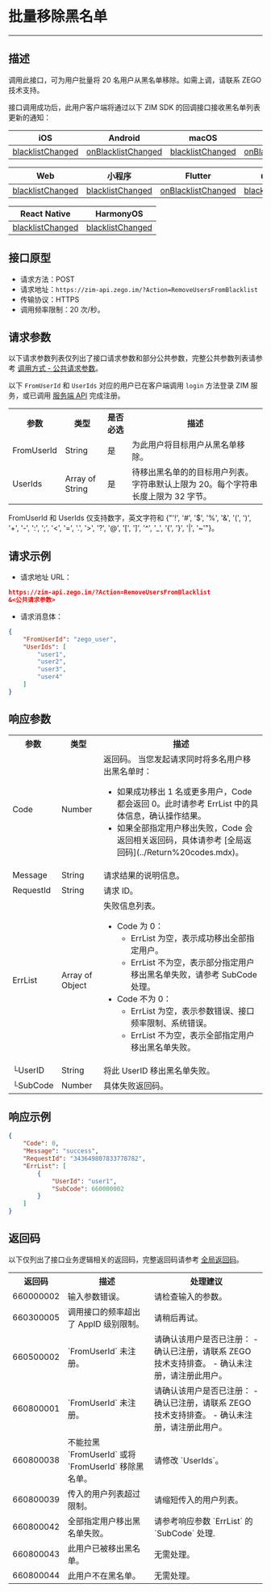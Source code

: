 # 批量移除黑名单

- - -

## 描述

调用此接口，可为用户批量将 20 名用户从黑名单移除。如需上调，请联系 ZEGO 技术支持。

接口调用成功后，此用户客户端将通过以下 ZIM SDK 的回调接口接收黑名单列表更新的通知：

| iOS | Android | macOS | Windows |
|-----|---------|--------|---------|
| [blacklistChanged](https://doc-zh.zego.im/article/api?doc=zim_API~objective-c_ios~protocol~ZIMEventHandler#zim-blacklist-changed-user-list) | [onBlacklistChanged](https://doc-zh.zego.im/article/api?doc=zim_API~java_android~class~ZIMEventHandler#on-blacklist-changed) | [blacklistChanged](https://doc-zh.zego.im/article/api?doc=zim_API~objective-c_macos~protocol~ZIMEventHandler#zim-blacklist-changed-user-list) | [onBlacklistChanged](https://doc-zh.zego.im/article/api?doc=zim_API~cpp_windows~class~ZIMEventHandler#on-blacklist-changed) |

| Web | 小程序 | Flutter | uni-app |
|-----|---------|---------|---------|
| [blacklistChanged](https://doc-zh.zego.im/article/api?doc=zim_API~javascript_web~interface~ZIMEventHandler#blacklist-changed) | [blacklistChanged](https://doc-zh.zego.im/article/api?doc=zim_API~javascript_wxxcx~interface~ZIMEventHandler#blacklist-changed) | [onBlacklistChanged](https://pub.dev/documentation/zego_zim/latest/zego_zim/ZIMEventHandler/onBlacklistChanged.html) | [blacklistChanged](https://doc-zh.zego.im/article/api?doc=zim_API~javascript_uni-app~interface~ZIMEventHandler#blacklist-changed) |

| React Native | HarmonyOS |
|--------------|-----------|
| [blacklistChanged](https://doc-zh.zego.im/article/api?doc=zim_API~javascript_react-native~interface~ZIMEventHandler#blacklist-changed) | [blacklistChanged](https://doc-zh.zego.im/article/api?doc=zim_API~javascript_harmony~interface~ZIMEventHandler#blacklist-changed) |





## 接口原型

- 请求方法：POST
- 请求地址：`https://zim-api.zego.im/?Action=RemoveUsersFromBlacklist`
- 传输协议：HTTPS
- 调用频率限制：20 次/秒。


## 请求参数

以下请求参数列表仅列出了接口请求参数和部分公共参数，完整公共参数列表请参考 [调用方式 - 公共请求参数](../Accessing%20Server%20APIs.mdx#2-公共参数)。

<Note title="说明">

以下 `FromUserId` 和 `UserIds` 对应的用户已在客户端调用 `login` 方法登录 ZIM 服务，或已调用 [服务端 API](./Batch%20register%20users.mdx) 完成注册。
</Note>

<table>
<tbody><tr data-row-level="1">
<th>参数</th>
<th>类型</th>
<th>是否必选</th>
<th>描述</th>
</tr>
<tr data-row-level="3">
<td>FromUserId</td>
<td>String</td>
<td>是</td>
<td>为此用户将目标用户从黑名单移除。</td>
</tr>
<tr data-row-level="4">
<td>UserIds</td>
<td>Array of String</td>
<td>是</td>
<td>待移出黑名单的的目标用户列表。字符串默认上限为 20。每个字符串长度上限为 32 字节。</td>
</tr>
</tbody></table>

<Note title="说明">

FromUserId 和 UserIds 仅支持数字，英文字符和 {"'!', '#', '$', '%', '&', '(', ')', '+', '-', ':', ';', '<', '=', '.', '>', '?', '@', '[', ']', '^', '_', '{', '}', '|', '~'"}。
</Note>

## 请求示例

- 请求地址 URL：

```json
https://zim-api.zego.im/?Action=RemoveUsersFromBlacklist
&<公共请求参数>
```

- 请求消息体：

```json
{
    "FromUserId": "zego_user",
    "UserIds": [
        "user1",
        "user2",
        "user3",
        "user4"
    ]
}
```

## 响应参数

<table class="collapsible-table" >
<tbody><tr data-row-level="1">
<th>参数</th>
<th>类型</th>
<th>描述</th>
</tr>
<tr data-row-level="2">
<td>Code</td>
<td>Number</td>
<td>返回码。
<Note title="说明">当您发起请求同时将多名用户移出黑名单时：<ul><li>如果成功移出 1 名或更多用户，Code 都会返回 0。此时请参考 ErrList 中的具体信息，确认操作结果。</li><li>如果全部指定用户移出失败，Code 会返回相关返回码，具体请参考 [全局返回码](../Return%20codes.mdx)。</li></ul></Note></td>
</tr>
<tr data-row-level="3">
<td>Message</td>
<td>String</td>
<td>请求结果的说明信息。</td>
</tr>
<tr data-row-level="4">
<td>RequestId</td>
<td>String</td>
<td>请求 ID。</td>
</tr>
<tr data-row-level="5" data-row-child="true">
<td>ErrList</td>
<td>Array of Object</td>
<td>
失败信息列表。
<ul>
<li>
Code 为 0：
<ul><li>ErrList 为空，表示成功移出全部指定用户。</li><li>ErrList 不为空，表示部分指定用户移出黑名单失败，请参考 SubCode 处理。</li></ul>
</li>
<li>
Code 不为 0：
<ul><li>ErrList 为空，表示参数错误、接口频率限制、系统错误。</li><li>ErrList 不为空，表示全部指定用户移出黑名单失败。</li></ul>
</li>
</ul></td>
</tr>
<tr data-row-level="5-3">
<td>└UserID</td>
<td>String</td>
<td>将此 UserID 移出黑名单失败。</td>
</tr>
<tr data-row-level="5-5">
<td>└SubCode</td>
<td>Number</td>
<td>具体失败返回码。</td>
</tr>
</tbody></table>


## 响应示例

```json
{
    "Code": 0,
    "Message": "success",
    "RequestId": "343649807833778782",
    "ErrList": [
        {
            "UserId": "user1",
            "SubCode": 660000002
        }
    ]
}
```


## 返回码

以下仅列出了接口业务逻辑相关的返回码，完整返回码请参考 [全局返回码](../Return%20codes.mdx)。

<table>

<tbody><tr>
<th>返回码</th>
<th>描述</th>
<th>处理建议</th>
</tr>
<tr>
<td>660000002</td>
<td>输入参数错误。</td>
<td>请检查输入的参数。</td>
</tr>
<tr>
<td>660300005</td>
<td>调用接口的频率超出了 AppID 级别限制。</td>
<td>请稍后再试。</td>
</tr>
<tr>
<td>660500002</td>
<td>`FromUserId` 未注册。</td>
<td>
请确认该用户是否已注册：
- 确认已注册，请联系 ZEGO 技术支持排查。
- 确认未注册，请注册此用户。
</td>
</tr>
<tr>
<td>660800001</td>
<td>`FromUserId` 未注册。</td>
<td>
请确认该用户是否已注册：
- 确认已注册，请联系 ZEGO 技术支持排查。
- 确认未注册，请注册此用户。
</td>
</tr>
<tr>
<td>660800038</td>
<td>不能拉黑 `FromUserId` 或将 `FromUserId` 移除黑名单。</td>
<td>请修改 `UserIds`。</td>
</tr>
<tr>
<td>660800039</td>
<td>传入的用户列表超过限制。</td>
<td>请缩短传入的用户列表。</td>
</tr>
<tr>
<td>660800042</td>
<td>全部指定用户移出黑名单失败。</td>
<td>请参考响应参数 `ErrList` 的 `SubCode` 处理.</td>
</tr>
<tr>
<td>660800043</td>
<td>此用户已被移出黑名单。</td>
<td>无需处理。</td>
</tr>
<tr>
<td>660800044</td>
<td>此用户不在黑名单。</td>
<td>无需处理。</td>
</tr>
</tbody></table>
